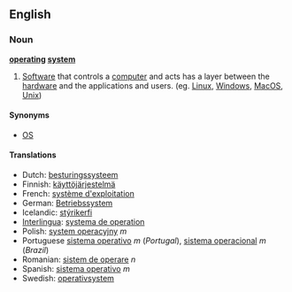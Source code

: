 ==English==
===Noun===
'''[[operating]] [[system]]'''

# [[Software]] that controls a [[computer]] and acts has a layer between the [[hardware]] and the applications and users. (eg. [[Linux]], [[Windows]],  [[MacOS]], [[Unix]])

====Synonyms====
*[[OS]]

====Translations====
*Dutch: [[besturingssysteem]]
*Finnish: [[käyttöjärjestelmä]]
*French: [[système d'exploitation]]
*German: [[Betriebssystem]]
*Icelandic: [[stýrikerfi]]
*[[Interlingua]]: [[systema de operation]]
*Polish: [[system operacyjny]] ''m''
*Portuguese [[sistema operativo]] ''m'' (''Portugal''), [[sistema operacional]] ''m'' (''Brazil'')
*Romanian: [[sistem de operare]] ''n''
*Spanish: [[sistema operativo]] ''m''
*Swedish: [[operativsystem]]